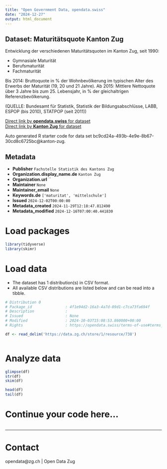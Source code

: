 ```yaml
---
title: "Open Government Data, opendata.swiss"
date: "2024-12-27"
output: html_document
---
```


## Dataset: Maturitätsquote Kanton Zug

Entwicklung der verschiedenen Maturitätsquoten im Kanton Zug, seit 1990:

- Gymnasiale Maturität
- Berufsmaturität
- Fachmaturität

Bis 2014: Bruttoquote in % der Wohnbevölkerung im typischen Alter des Erwerbs der Maturität (19, 20 und 21 Jahre).
Ab 2015: Mittlere Nettoquote über 3 Jahre bis zum 25. Lebensjahr, in % der gleichaltrigen Referenzbevölkerung.

(QUELLE: Bundesamt für Statistik, Statistik der Bildungsabschlüsse, LABB, ESPOP (bis 2010), STATPOP (seit 2011))

[Direct link by **opendata.swiss** for dataset](https://opendata.swiss/de/dataset/maturitatsquote-kanton-zug)<br>
[Direct link by **Kanton Zug** for dataset](https://www.zg.ch/behoerden/gesundheitsdirektion/statistikfachstelle/themen/bildung/mittelschulen)

Auto generated R starter code for data set bc9cd24a-493b-4e9e-8b67-30cd8c6725bc@kanton-zug.

## Metadata

- **Publisher** `Fachstelle Statistik des Kantons Zug`
- **Organization.display_name.de** `Kanton Zug`
- **Organization.url** ``
- **Maintainer** `None`
- **Maintainer_email** `None`
- **Keywords.de** `['maturitat', 'mittelschule']`
- **Issued** `2024-12-02T00:00:00`
- **Metadata_created** `2024-11-29T12:18:47.812490`
- **Metadata_modified** `2024-12-16T07:00:40.441830`


# Load packages

```r

library(tidyverse)
library(skimr)

```

# Load data

-   The dataset has 1 distribution(s) in CSV format.
-   All available CSV distributions are listed below and can be read into a tibble.

```r

# Distribution 0
# Package_id               : 4f1e94d2-16a3-4a7d-89d1-c7ca73fa694f
# Description              : 
# Issued                   : None
# Modified                 : 2024-10-03T15:08:53.860000+00:00
# Rights                   : https://opendata.swiss/terms-of-use#terms_open

df <- read_delim('https://data.zg.ch/store/1/resource/738')



```

# Analyze data

```r

glimpse(df)
str(df)
skim(df)

head(df)
tail(df)

```

# Continue your code here...

```r

```

------------------------------------------------------------------------

# Contact

opendata@zg.ch | Open Data Zug
